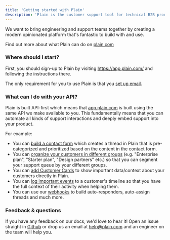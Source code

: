 ```yaml
---
title: 'Getting started with Plain'
description: 'Plain is the customer support tool for technical B2B products.'
---
```


We want to bring engineering and support teams together by creating a modern opinionated platform that's fantastic to build with and use.

Find out more about what Plain can do on [plain.com](https://plain.com)

### Where should I start?

First, you should sign-up to Plain by visiting https://app.plain.com/ and following the instructions there.

The only requirement for you to use Plain is that you [set up email](/pages/email-setup).

### What can I do with your API?

Plain is built API-first which means that [app.plain.com](https://app.plain.com) is built using the same API we make available to you. This fundamentally means that you can automate all kinds of support interactions and deeply embed support into your product.

For example:

- You can [build a contact form](/pages/contact-forms-setup) which creates a thread in Plain that is pre-categorized and prioritized based on the content in the contact form.
- You can [organize your customers in different groups](/pages/graphql/customers/customer-groups) (e.g. "Enterprise plan", "Starter plan", "Design partners" etc.) so that you can segment your support queue by your different groups.
- You can [add Customer Cards](/pages/customer-cards-setup) to show important data/context about your customers directly in Plain.
- You can [log important events](/pages/events-setup) to a customer's timeline so that you have the full context of their activity when helping them.
- You can use our [webhooks](/pages/webhooks) to build auto-responders, auto-assign threads and much more.

### Feedback & questions

If you have any feedback on our docs, we'd love to hear it! Open an issue straight in [Github](https://github.com/team-plain/docs) or drop us an email
at [help@plain.com](mailto:help@plain.com) and an engineer on the team will help you.
